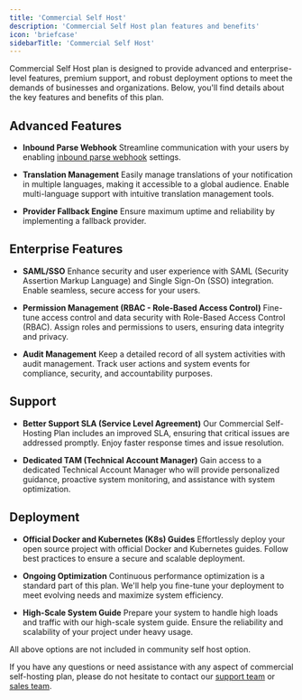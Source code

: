 ```yaml
---
title: 'Commercial Self Host'
description: 'Commercial Self Host plan features and benefits'
icon: 'briefcase'
sidebarTitle: 'Commercial Self Host'
---
```


Commercial Self Host plan is designed to provide advanced and enterprise-level features, premium support, and robust deployment options to meet the demands of businesses and organizations. Below, you'll find details about the key features and benefits of this plan.

## Advanced Features

- **Inbound Parse Webhook** Streamline communication with your users by enabling [inbound parse webhook](/platform/inbound-parse-webhook) settings.

- **Translation Management** Easily manage translations of your notification in multiple languages, making it accessible to a global audience. Enable multi-language support with intuitive translation management tools.

- **Provider Fallback Engine** Ensure maximum uptime and reliability by implementing a fallback provider. 

## Enterprise Features

- **SAML/SSO** Enhance security and user experience with SAML (Security Assertion Markup Language) and Single Sign-On (SSO) integration. Enable seamless, secure access for your users.

- **Permission Management (RBAC - Role-Based Access Control)** Fine-tune access control and data security with Role-Based Access Control (RBAC). Assign roles and permissions to users, ensuring data integrity and privacy.

- **Audit Management** Keep a detailed record of all system activities with audit management. Track user actions and system events for compliance, security, and accountability purposes.

## Support

- **Better Support SLA (Service Level Agreement)** Our Commercial Self-Hosting Plan includes an improved SLA, ensuring that critical issues are addressed promptly. Enjoy faster response times and issue resolution.

- **Dedicated TAM (Technical Account Manager)** Gain access to a dedicated Technical Account Manager who will provide personalized guidance, proactive system monitoring, and assistance with system optimization.

## Deployment

- **Official Docker and Kubernetes (K8s) Guides** Effortlessly deploy your open source project with official Docker and Kubernetes guides. Follow best practices to ensure a secure and scalable deployment.

- **Ongoing Optimization** Continuous performance optimization is a standard part of this plan. We'll help you fine-tune your deployment to meet evolving needs and maximize system efficiency.

- **High-Scale System Guide** Prepare your system to handle high loads and traffic with our high-scale system guide. Ensure the reliability and scalability of your project under heavy usage.

<Info>All above options are not included in community self host option.</Info>

If you have any questions or need assistance with any aspect of commercial self-hosting plan, please do not hesitate to contact our [support team](mailto:support@novu.co) or [sales team](mailto:sales@novu.co).






